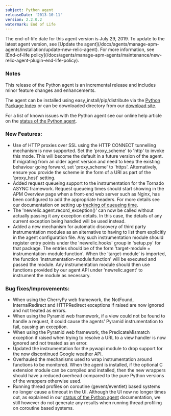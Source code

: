 ```yaml
---
subject: Python agent
releaseDate: '2013-10-11'
version: 2.2.0.2
watermark: End of Life
---
```


<Callout variant="important">
  The end-of-life date for this agent version is July 29, 2019. To update to the latest agent version, see [Update the agent](/docs/agents/manage-apm-agents/installation/update-new-relic-agent). For more information, see [End-of-life policy](/docs/agents/manage-apm-agents/maintenance/new-relic-agent-plugin-end-life-policy).
</Callout>

### Notes

This release of the Python agent is an incremental release and includes minor feature changes and enhancements.

The agent can be installed using easy_install/pip/distribute via the [Python Package Index](https://pypi.python.org/pypi/newrelic) or can be downloaded directory from our [download site](http://download.newrelic.com/python_agent/release/).

For a list of known issues with the Python agent see our online help article on the [status of the Python agent](https://newrelic.com/docs/python/status-of-python-agent).

### New Features:

* Use of HTTP proxies over SSL using the HTTP CONNECT tunnelling mechanism is now supported. Set the 'proxy_scheme' to 'http' to invoke this mode. This will become the default in a future version of the agent. If migrating from an older agent version and need to keep the existing behaviour going forward, set 'proxy_scheme' to 'https'. Alternatively, ensure you provide the scheme in the form of a URI as part of the 'proxy_host' setting.
* Added request queueing support to the instrumentation for the Tornado ASYNC framework. Request queueing times should start showing in the APM Overview page when a front-end web server such as Nginx, has been configured to add the appropriate headers. For more details see our documentation on setting up [tracking of queueing time](http://newrelic.com/docs/features/request-queuing-and-tracking-front-end-time).
* The 'newrelic.agent.record_exception()' can now be called without actually passing it any exception details. In this case, the details of any current exception being handled will be used instead.
* Added a new mechanism for automatic discovery of third party instrumentation modules as an alternative to having to list them explicitly in the agent configuration file. Any such instrumentation module should register entry points under the 'newrelic.hooks' group in 'setup.py' for that package. The entries should be of the form 'target-module = instrumentation-module:function'. When the 'target-module' is imported, the function 'instrumentation-module:function' will be executed and passed the module. Any instrumentation module should then use functions provided by our agent API under 'newrelic.agent' to instrument the module as necessary.

### Bug fixes/Improvements:

* When using the CherryPy web framework, the NotFound, InternalRedirect and HTTPRedirect exceptions if raised are now ignored and not treated as errors.
* When using the Pyramid web framework, if a view could not be found to handle a request, it could cause the agents' Pyramid instrumentation to fail, causing an exception.
* When using the Pyramid web framework, the PredicateMismatch exception if raised when trying to resolve a URL to a view handler is now ignored and not treated as an error.
* Updated the instrumentation for the pywapi module to drop support for the now discontinued Google weather API.
* Overhauled the mechanisms used to wrap instrumentation around functions to be monitored. When the agent is installed, if the optional C extension module can be compiled and installed, then the new wrappers should have a reduced overhead compared to the pure Python versions of the wrappers otherwise used.
* Running thread profiles on coroutine (gevent/eventlet) based systems no longer cause a timeout in the UI. Although the UI now no longer times out, as explained in our [status of the Python agent](https://newrelic.com/docs/python/status-of-python-agent) documentation, we still however do not generate any results when running thread profiling on coroutine based systems.
